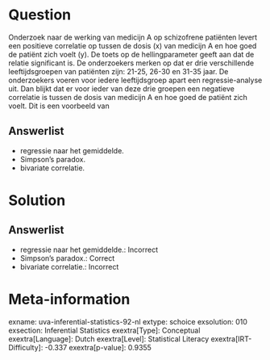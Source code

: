 Question
========

Onderzoek naar de werking van medicijn A op schizofrene patiënten levert
een positieve correlatie op tussen de dosis (x) van medicijn A en hoe
goed de patiënt zich voelt (y). De toets op de hellingparameter geeft
aan dat de relatie significant is. De onderzoekers merken op dat er drie
verschillende leeftijdsgroepen van patiënten zijn: 21-25, 26-30 en 31-35
jaar. De onderzoekers voeren voor iedere leeftijdsgroep apart een
regressie-analyse uit. Dan blijkt dat er voor ieder van deze drie
groepen een negatieve correlatie is tussen de dosis van medicijn A en
hoe goed de patiënt zich voelt. Dit is een voorbeeld van

Answerlist
----------

* regressie naar het gemiddelde.
* Simpson's paradox.
* bivariate correlatie.

Solution
========

Answerlist
----------

* regressie naar het gemiddelde.: Incorrect
* Simpson's paradox.: Correct
* bivariate correlatie.: Incorrect

Meta-information
================
exname: uva-inferential-statistics-92-nl
extype: schoice
exsolution: 010
exsection: Inferential Statistics
exextra[Type]: Conceptual
exextra[Language]: Dutch
exextra[Level]: Statistical Literacy
exextra[IRT-Difficulty]: -0.337
exextra[p-value]: 0.9355
